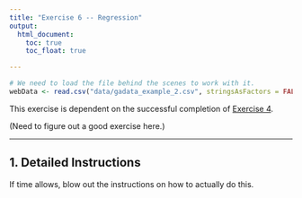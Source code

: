 ```yaml
---
title: "Exercise 6 -- Regression"
output:
  html_document:
    toc: true
    toc_float: true

---
```


```r
# We need to load the file behind the scenes to work with it.
webData <- read.csv("data/gadata_example_2.csv", stringsAsFactors = FALSE)
```

This exercise is dependent on the successful completion of [Exercise 4](exercise4-tidy-dplyr.html).

(Need to figure out a good exercise here.)

-------------

## 1. Detailed Instructions
If time allows, blow out the instructions on how to actually do this.